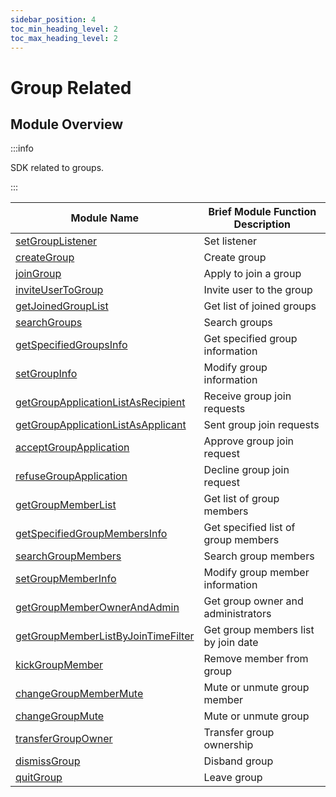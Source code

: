 ```yaml
---
sidebar_position: 4
toc_min_heading_level: 2
toc_max_heading_level: 2
---
```


# Group Related

## Module Overview

:::info

SDK related to groups.

:::

| Module Name                                                                                          | Brief Module Function Description          |
| ---------------------------------------------------------------------------------------------------- | ------------------------------------------ |
| [setGroupListener](/api/group/setGroupListener.mdx)                                                  | Set listener                               |
| [createGroup](/api/group/createGroup.mdx)                                                            | Create group                               |
| [joinGroup](/api/group/joinGroup.mdx)                                                                | Apply to join a group                      |
| [inviteUserToGroup](/api/group/inviteUserToGroup.mdx)                                                | Invite user to the group                   |
| [getJoinedGroupList](/api/group/getJoinedGroupList.mdx)                                              | Get list of joined groups                  |
| [searchGroups](/api/group/searchGroups.mdx)                                                          | Search groups                              |
| [getSpecifiedGroupsInfo](/api/group/getSpecifiedGroupsInfo.mdx)                                      | Get specified group information             |
| [setGroupInfo](/api/group/setGroupInfo.mdx)                                                          | Modify group information                    |
| [getGroupApplicationListAsRecipient](/api/group/getGroupApplicationListAsRecipient.mdx)              | Receive group join requests                |
| [getGroupApplicationListAsApplicant](/api/group/getGroupApplicationListAsApplicant.mdx)              | Sent group join requests                   |
| [acceptGroupApplication](/api/group/acceptGroupApplication.mdx)                                      | Approve group join request                 |
| [refuseGroupApplication](/api/group/refuseGroupApplication.mdx)                                      | Decline group join request                 |
| [getGroupMemberList](/api/group/getGroupMemberList.mdx)                                              | Get list of group members                  |
| [getSpecifiedGroupMembersInfo](/api/group/getSpecifiedGroupMembersInfo.mdx)                          | Get specified list of group members        |
| [searchGroupMembers](/api/group/searchGroupMembers.mdx)                                              | Search group members                       |
| [setGroupMemberInfo](/api/group/setGroupMemberInfo.mdx)                                              | Modify group member information            |
| [getGroupMemberOwnerAndAdmin](/api/group/getGroupMemberOwnerAndAdmin.mdx)                            | Get group owner and administrators         |
| [getGroupMemberListByJoinTimeFilter](/api/group/getGroupMemberListByJoinTimeFilter.mdx)              | Get group members list by join date        |
| [kickGroupMember](/api/group/kickGroupMember.mdx)                                                    | Remove member from group                   |
| [changeGroupMemberMute](/api/group/changeGroupMemberMute.mdx)                                        | Mute or unmute group member                |
| [changeGroupMute](/api/group/changeGroupMute.mdx)                                                    | Mute or unmute group                       |
| [transferGroupOwner](/api/group/transferGroupOwner.mdx)                                              | Transfer group ownership                   |
| [dismissGroup](/api/group/dismissGroup.mdx)                                                          | Disband group                              |
| [quitGroup](/api/group/quitGroup.mdx)                                                                | Leave group                                |
